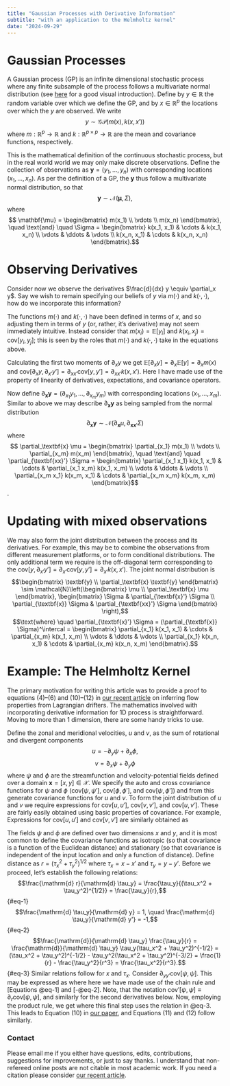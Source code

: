 ```yaml
---
title: "Gaussian Processes with Derivative Information"
subtitle: "with an application to the Helmholtz kernel"
date: "2024-09-29"
---
```


# Gaussian Processes

A Gaussian process (GP) is an infinite dimensional stochastic process where any finite subsample of the process follows a multivariate normal distribution (see [here](https://distill.pub/2019/visual-exploration-gaussian-processes/) for a good visual introduction). Define by $y \in \mathbb{R}$ the random variable over which we define the GP, and by $x \in \mathbb{R}^p$ the locations over which the $y$ are observed. We write
$$y \sim \mathcal{GP}(m(x), k(x, x'))$$
where $m: \mathbb{R}^p \rightarrow \mathbb{R}$ and $k: \mathbb{R}^{p \times p} \rightarrow \mathbb{R}$ are the mean and covariance functions, respectively.

This is the mathematical definition of the continuous stochastic process, but in the real world world we may only make discrete observations. Define the collection of observations as $\textbf{y} = (y_1, \dots, y_n)$ with corresponding locations $(x_1, \dots, x_n)$. As per the definition of a GP, the $\textbf{y}$ thus follow a multivariate normal distribution, so that
$$\mathbf{y} \sim \mathcal{N}(\mathbf{\mu}, \Sigma),$$
where
$$ \mathbf{\mu} = \begin{bmatrix} m(x_1) \\ \vdots \\ m(x_n) \end{bmatrix}, \quad \text{and} \quad \Sigma = \begin{bmatrix} k(x_1, x_1) & \cdots & k(x_1, x_n) \\ \vdots & \ddots & \vdots \\ k(x_n, x_1) & \cdots & k(x_n, x_n) \end{bmatrix}.$$

# Observing Derivatives

Consider now we observe the derivatives $\frac{d}{dx} y \equiv \partial_x y$. Say we wish to remain specifying our beliefs of $y$ via $m(\cdot)$ and $k(\cdot, \cdot)$, how do we incorporate this information?

The functions $m(\cdot)$ and $k(\cdot, \cdot)$ have been defined in terms of $x$, and so adjusting them in terms of $y$ (or, rather, it's derivative) may not seem immediately intuitive. Instead consider that $m(x_i) = \mathbb{E}[y_i]$ and $k(x_i, x_j) = \mathrm{cov}[y_i, y_j]$; this is seen by the roles that $m(\cdot)$ and $k(\cdot, \cdot)$ take in the equations above.

Calculating the first two moments of $\partial_x y$ we get $\mathbb{E}[\partial_x y] = \partial_x \mathbb{E}[y] = \partial_x m(x)$ and $\mathrm{cov}[\partial_x y, \partial_{x'} y'] = \partial_{x x'} \mathrm{cov}[ y, y'] = \partial_{x x'} k(x, x')$. Here I have made use of the property of linearity of derivatives, expectations, and covariance operators.

Now define $\partial_\textbf{x} \textbf{y} = (\partial_{x_1} y_1, \dots, \partial_{x_m} y_m)$ with corresponding locations $(x_1, \dots, x_m)$. Similar to above we may describe $\partial_\textbf{x} \textbf{y}$ as being sampled from the normal distribution
$$\partial_\textbf{x} \textbf{y} \sim \mathcal{N}(\partial_\textbf{x} \mu, \partial_{\textbf{xx}'} \Sigma)$$
where
$$ \partial_\textbf{x} \mu = \begin{bmatrix} \partial_{x_1} m(x_1) \\ \vdots \\ \partial_{x_m} m(x_m) \end{bmatrix}, \quad \text{and} \quad \partial_{\textbf{xx}'} \Sigma = \begin{bmatrix} \partial_{x_1 x_1} k(x_1, x_1) & \cdots & \partial_{x_1 x_m} k(x_1, x_m) \\ \vdots & \ddots & \vdots \\ \partial_{x_m x_1} k(x_m, x_1) & \cdots & \partial_{x_m x_m} k(x_m, x_m) \end{bmatrix}$$.

# Updating with mixed observations

We may also form the joint distribution between the process and its derivatives. For example, this may be to combine the observations from different measurement platforms, or to form conditional distributions. The only additional term we require is the off-diagonal term corresponding to the $\mathrm{cov}[y, \partial_{x'} y'] = \partial_{x'} \mathrm{cov}[y, y'] = \partial_{x'} k(x, x')$. The joint normal distribution is
$$\begin{bmatrix} \textbf{y} \\ \partial_\textbf{x} \textbf{y} \end{bmatrix} \sim \mathcal{N}\left(\begin{bmatrix} \mu \\ \partial_\textbf{x} \mu \end{bmatrix}, \begin{bmatrix} \Sigma & \partial_{\textbf{x}'} \Sigma \\ \partial_{\textbf{x}} \Sigma & \partial_{\textbf{xx}'} \Sigma \end{bmatrix} \right),$$
$$\text{where} \quad \partial_{\textbf{x}'} \Sigma = (\partial_{\textbf{x}} \Sigma)^\intercal = \begin{bmatrix} \partial_{x_1} k(x_1, x_1) & \cdots & \partial_{x_m} k(x_1, x_m) \\ \vdots & \ddots & \vdots \\ \partial_{x_1} k(x_n, x_1) & \cdots & \partial_{x_m} k(x_n, x_m) \end{bmatrix}.$$

# Example: The Helmholtz Kernel

The primary motivation for writing this article was to provide a proof to equations (4)--(6) and (10)--(12) in [our recent article](https://npg.copernicus.org/preprints/npg-2024-10/) on inferring flow properties from Lagrangian drifters. The mathematics involved with incorporating derivative information for 1D process is straightforward. Moving to more than 1 dimension, there are some handy tricks to use.

Define the zonal and meridional velocities, $u$ and $v$, as the sum of rotational and divergent components
$$u = -\partial_y \psi + \partial_x \phi,$$
$$v = \partial_x \psi + \partial_y \phi$$
where $\psi$ and $\phi$ are the streamfunction and velocity-potential fields defined over a domain $\textbf{x} = [x, y] \in \mathcal{X}$. We specify the auto and cross covariance functions for $\psi$ and $\phi$ ($\mathrm{cov}[\psi, \psi']$, $\mathrm{cov}[\phi, \phi']$, and $\mathrm{cov}[\psi, \phi']$) and from this generate covariance functions for $u$ and $v$. To form the joint distribution of $u$ and $v$ we require expressions for $\mathrm{cov}[u, u']$, $\mathrm{cov}[v, v']$, and $\mathrm{cov}[u, v']$. These are fairly easily obtained using basic properties of covariance. For example, 
\begin{align}
\mathrm{cov}[u, v'] &= \mathrm{cov}[-\partial_y \psi + \partial_x \phi, \partial_{x'} \psi + \partial_{y'} \phi] \\
&= \mathrm{cov}[-\partial_y \psi, \partial_{x'} \psi] + \mathrm{cov}[\partial_x \phi, \partial_{x'} \psi] + \mathrm{cov}[-\partial_y \psi, \partial_{y'} \phi] + \mathrm{cov}[\partial_x \phi, \partial_{y'} \phi] \\
&= -\partial_{yx'}\mathrm{cov}[\psi, \psi] + \partial_{xx'}\mathrm{cov}[\phi, \psi] - \partial_{yy'} \mathrm{cov}[\psi, \phi] + \partial_{xy'} \mathrm{cov}[\phi, \phi].
\end{align}
Expressions for $\mathrm{cov}[u, u']$ and $\mathrm{cov}[v, v']$ are similarly obtained as
\begin{align}
  \mathrm{cov}[u, u'] &= \partial_{yy'}\mathrm{cov}[\psi, \psi] + \partial_{xx'} \mathrm{cov}[\phi, \phi] - \partial_{yx'} \mathrm{cov}[\psi, \phi] - \partial_{xy'} \mathrm{cov}[\phi, \psi], \quad \text{and} \\
  \mathrm{cov}[v, v'] &= \partial_{xx'}\mathrm{cov}[\psi, \psi] + \partial_{yy'} \mathrm{cov}[\phi, \phi] + \partial_{xy'} \mathrm{cov}[\psi, \phi] + \partial_{yx'} \mathrm{cov}[\phi, \psi].
\end{align}

The fields $\psi$ and $\phi$ are defined over two dimensions $x$ and $y$, and it is most common to define the covariance functions as isotropic (so that covariance is a function of the Euclidean distance) and stationary (so that covariance is independent of the input location and only a function of distance). Define distance as $r = (\tau_x^2 + \tau_y^2)^{1/2}$ where $\tau_x = x - x'$ and $\tau_y = y - y'$. Before we proceed, let's establish the following relations:
  $$\frac{\mathrm{d} r}{\mathrm{d} \tau_y} = \frac{\tau_y}{(\tau_x^2 + \tau_y^2)^{1/2}} = \frac{\tau_y}{r},$${#eq-1}
  $$\frac{\mathrm{d} \tau_y}{\mathrm{d} y} = 1, \quad \frac{\mathrm{d} \tau_y}{\mathrm{d} y'} = -1,$${#eq-2}
  $$\frac{\mathrm{d}}{\mathrm{d} \tau_y} \frac{\tau_y}{r} = \frac{\mathrm{d}}{\mathrm{d} \tau_y} \tau_y(\tau_x^2 + \tau_y^2)^{-1/2} = (\tau_x^2 + \tau_y^2)^{-1/2} - \tau_y^2(\tau_x^2 + \tau_y^2)^{-3/2} = \frac{1}{r} - \frac{\tau_y^2}{r^3} = \frac{\tau_x^2}{r^3}.$${#eq-3}
Similar relations follow for $x$ and $\tau_x$. Consider $\partial_{yy'}\mathrm{cov}[\psi, \psi]$. This may be expressed as
\begin{align}\frac{\mathrm{d}^2}{\mathrm{d} y y'} \mathrm{cov}[\psi, \psi] &= \frac{\mathrm{d}}{\mathrm{d} y'} \left( \frac{\mathrm{d}}{\mathrm{d} r} \mathrm{cov}[\psi, \psi] \frac{\mathrm{d} r}{\mathrm{d} \tau_y} \frac{\mathrm{d} \tau_y}{\mathrm{d} y} \right) \\
&= \frac{\mathrm{d}}{\mathrm{d} y'} \left( \mathrm{cov}'[\psi, \psi] \cdot \frac{\tau_y}{r} \right)
\end{align}
where here we have made use of the chain rule and [Equations @eq-1] and [-@eq-2]. Note, that the notation $\mathrm{cov}'[\psi, \psi] \equiv \partial_r \mathrm{cov}[\psi, \psi]$, and similarly for the second derivatives below. Now, employing the product rule, we get
\begin{align}\frac{\mathrm{d}^2}{\mathrm{d} y y'} \mathrm{cov}[\psi, \psi] &= \left(\frac{\mathrm{d}}{\mathrm{d} y'} \mathrm{cov}'[\psi, \psi] \right) \cdot \frac{\tau_y}{r} + \left(\frac{\mathrm{d}}{\mathrm{d} y'} \frac{\tau_y}{r} \right) \cdot \mathrm{cov}'[\psi, \psi] \\
&= \left(- \mathrm{cov}''[\psi, \psi] \cdot \frac{\tau_y}{r}\right) \cdot \frac{\tau_y}{r} + \left( \frac{\mathrm{d}}{\mathrm{d} \tau_y} \frac{\tau_y}{r} \frac{\mathrm{d} \tau_y}{\mathrm{d} y'} \right) \cdot \mathrm{cov}'[\psi, \psi] \\
&= - \left( \frac{\tau_y^2}{r^2} \cdot \mathrm{cov}''[\psi, \psi] + \frac{\tau_x^2}{r^3} \cdot \mathrm{cov}'[\psi, \psi] \right)\end{align}
where this final step uses the relation in @eq-3. This leads to Equation (10) in [our paper](https://npg.copernicus.org/preprints/npg-2024-10/), and Equations (11) and (12) follow similarly. 

### Contact

Please email me if you either have questions, edits, contributions, suggestions for improvements, or just to say thanks. I understand that non-refereed online posts are not citable in most academic work. If you need a citation please consider [our recent article](https://npg.copernicus.org/preprints/npg-2024-10/).


